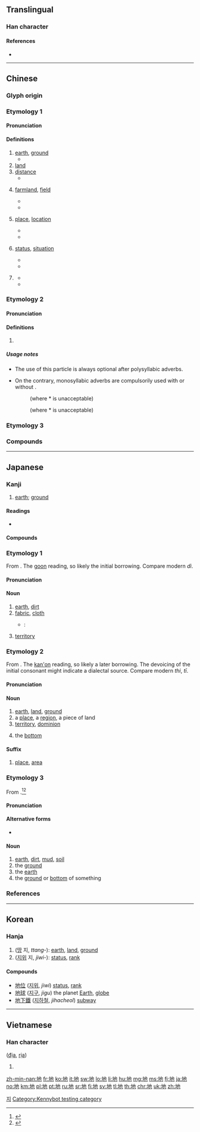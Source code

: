 ==Translingual==
{{stroke order|type=animate}}

===Han character===
{{Han char|rn=32|rad=土|as=03|sn=6|four=44112|canj=GPD|ids=⿰土也}}

====References====
* {{Han ref|kx=0224.060|dkj=04890|dj=0456.080|hdz=10420.120|uh=5730|ud=22320|bh=A661|bd=42593}}

----

==Chinese==
{{zh-forms}}

===Glyph origin===
{{Han etyl}}
{{Han compound|土|也|c1=s|c2=p|t1=earth|ls=psc}}

===Etymology 1===
{{rfe|zh}}

====Pronunciation====
{{zh-pron
|m=dì
|c=dei6,deng6
|h=pfs=thi
|md=dê
|mn=xm,qz,zz,kh,tn,yl:tē/xm,qz,tp,lk,km,mg,hc,tc:tōe/lk:tǒe/sx:terē/xm,qz,tw:tī/tè
|mn_note=tē/tōe/tǒe/terē, tī - literary; tè - vernacular (possibly substitute for {{zh-l|帶*}})
|w=3di
|mc=y
|oc=y
|ma=y
|cat=n
}}

====Definitions====
{{zh-hanzi}}

# [[earth]], [[ground]]
#* {{zh-x|這 匹 馬 倒 在 地上{shang}。|The horse collapsed to the '''ground'''.}}
# [[land]]
# [[distance]]
#* {{zh-x|車站 離 這 三 里 地。|The bus stop is three miles away.}}
# {{lb|zh|only in compounds}} [[farmland]], [[field]]
#* {{zh-x|田間 地頭|farmland}}
#* {{zh-x|下地 幹活|to farm}}
# {{lb|zh|only in compounds}} [[place]], [[location]]
#* {{zh-x|本地|local}}
#* {{zh-x|地處|located in}}
# {{lb|zh|only in compounds}} [[status]], [[situation]]
#* {{zh-x|心地|mind}}
#* {{zh-x|見地|perspective, opinion}}
# {{lb|zh|only in compounds}} {{zh-abbrev|地球|[[Earth]]}}
#* {{zh-x|地 日 距離|Earth–Sun distance}}
#* {{zh-x|類 地 行星|terrestrial planet}}

===Etymology 2===
{{rfe|zh}}

====Pronunciation====
{{zh-pron
|m=de,di
|m_note=di is used in poetry, songs
|c=dei6,dei6-2
|ma=y
|dial=n
|cat=part
}}

====Definitions====
{{zh-hanzi}}

# {{n-g|Particle indicating the word preceding it is used as an adverb.}}
#: {{zh-x|很 快 地{de}|very quickly}}

=====Usage notes=====
* The use of this particle is always optional after polysyllabic adverbs. 
*: {{zh-x|非常 短|very short}}
*: {{zh-x|非常 地{de} 短|very short}}
* On the contrary, monosyllabic adverbs are compulsorily used with or without {{lang|zh|地}}.
*: {{zh-x|很 漂亮{liang}|very beautiful}} (where *{{lang|zh|很地漂亮}} is unacceptable)
*: {{zh-x|倏地{de} 不見|to disappear suddenly}} (where *{{lang|zh|倏不見}} is unacceptable)

===Etymology 3===
{{zh-see|哋|v|''Cantonese plurality marker''}}

===Compounds===
{{zh-der|草地|地板|地磅|地標|地表|地表水|地鱉|地波|地步|地財|地磁|地磁赤道|地磁極|地產|地場|地朝|地秤|地大物博|地帶|地道|地點|地方|地方兒|地方病|地方主義|地府|地光|地滾球|地核|地黃|地積|地基|地極|地價|地角|地角天涯|地腳|地窖|地纜|地理|地裂|地靈人傑|地漏|地幔|地貌|地面|地氣|地殼|地懃|地球|地球儀|地區|地權|地券|地兒|地熱|地煞|地上|地毯|地鐵|地圖|地位|地下|地形|地學|地衣|地榆|地獄|地域|地租|地照|地震|地震波|地震儀|地震震級|地支|地址|地志|地質|地軸|地主|土地|一地|下地|中地|乏地|九地|井地|人地|仆地|伏地|低地|佛地|倏地|倒地|僻地|入地|內地|公地|凶地|凹地|削地|剗地|割地|劇地|勝地|十地|占地|右地|吉地|因地|園地|圮地|地丁|地保|地分|地利|地力|地動|地勢|地勤|地匣|地圈|地坪|地塹|地壘|地契|地宮|地層|地峽|地師|地底|地心|地戶|地攤|地政|地望|地柱|地棍|地段|地氈|地洞|地溝|地滑|地炕|地牢|地瓜|地界|地畝|地痞|地癖|地皮|地盤|地目|地磚|地祇|地籍|地籟|地經|地維|地緣|地脈|地脊|地荒|地著|地藏|地蠟|地誌|地變|地輿|地鄰|地里|地鋪|地陷|地雷|地靈|地頭|地龍|坐地|坡地|基地|場地|塋地|塗地|境地|墓地|墜地|墮地|墳地|墾地|壤地|外地|大地|天地|失地|奠地|宅地|密地|實地|寶地|封地|就地|屬地|山地|工地|席地|平地|建地|引地|徇地|心地|忽地|怎地|性地|恁地|惡地|戰地|房地|托地|投地|抽地|拓地|拔地|拖地|掃地|接地|搶地|撂地|撇地|撲地|擲地|故地|敝地|敞地|散地|整地|斥地|斫地|旱地|易地|暗地|本地|林地|極地|此地|死地|歿地|汛地|沒地|泥地|洼地|海地|溼地|滿地|灶地|無地|熟地|熱地|營地|爹地|牧地|特地|犁地|猝地|生地|產地|用地|田地|略地|異地|番地|當地|白地|盆地|瞥地|磽地|禁地|福地|私地|種地|空地|突地|窣地|窪地|立地|等地|簌地|絕地|綠地|縮地|義地|翻地|耕地|耙地|聖地|背地|腹地|臺地|舊地|苦地|荒地|著地|落地|裂地|要地|見地|谷地|豁地|貴地|質地|赤地|跡地|踏地|輿地|轄地|辟地|農地|遍地|道地|避地|邊地|醜地|采地|重地|野地|鋤地|錨地|門地|閒地|闢地|防地|陌地|陣地|除地|陰地|陸地|隙地|隨地|險地|離地|雪地|霍地|露地|頓地|領地|飛地|食地|養地|餘地|館地|駐地|驀地|高地|魆地|鹵地|鹼地}}

{{zh-cat|Beginning}}

----

==Japanese==

===Kanji===
{{ja-kanji|grade=2|rs=土03}}

# [[earth]]; [[ground]]

====Readings====
* {{ja-readings
|goon=[[じ]] (ji), {{qualifier|historical}} [[ぢ]] (di)
|kanon=[[ち]] (chi)
|kun=[[つち]] (tsuchi)
|nanori=[[どま]] (doma)
}}

====Compounds====
{{der-top|Compounds}}
{{der3
|{{ja-r|土地|とち}}: [[ground]], [[land]]
|{{ja-r|意地悪|いじわる}}
|{{ja-r|地球|ちきゅう}}
|{{ja-r|地底|ちてい}}
|{{ja-r|地理|ちり}}
|{{ja-r|地盤|ちばん}}
|{{ja-r|地位|ちい}}
|{{ja-r|地域|ちいき}}
|{{ja-r|地下|ちか}}
|{{ja-r|地学|ちがく}}
|{{ja-r|地球|ちきゅう}}
|{{ja-r|地区|ちく}}
|{{ja-r|地形|ちけい}}
|{{ja-r|地上|ちじょう}}
|{{ja-r|地租|ちそ}}
|{{ja-r|地点|ちてん}}
|{{ja-r|地主|じぬし}}
|{{ja-r|地表|ちひょう}}
|{{ja-r|地方|ちほう}}
|{{ja-r|地震|じしん}}
|{{ja-r|天地|てんち}}: heaven and earth
|{{ja-r|天變地異|てんぺん ち.い}}: [[turmoil]] throughout heaven and earth
|{{ja-r|現在地|げんざいち}}: current location, you are here
}}
{{der-bottom}}

===Etymology 1===
{{ja-kanjitab|じ|yomi=o}}
From {{etyl|ltc|ja|sort=じ}} {{m|zh|地|tr=dij<sup>H</sup>}}. The [[呉音#Japanese|goon]] reading, so likely the initial borrowing. Compare modern {{etyl|cmn|-}} ''dì''.

====Pronunciation====
{{ja-pron|yomi=go|じ|acc=1|acc_ref=DJR|acc2=0|acc2_ref=DJR}}

====Noun====
{{ja-noun|じ|hhira=ぢ}}

# [[earth]], [[dirt]]
# [[fabric]], [[cloth]]
#* {{RQ:Botchan}}:
#*: {{ja-usex|いくらか薄い'''地'''には相違なくっても暑いには極ってる。|いくら か うすい '''じ''' に は そうい なくって も あつい に は きまってる。|However thin the '''cloth''', flannel is flannel and must have been pretty warm at that time of the year.}}
# {{lb|ja|game of go|sort=し'}} [[territory]]

===Etymology 2===
{{ja-kanjitab|ち|yomi=o}}
From {{etyl|ltc|ja|sort=ち}} {{m|zh|地|tr=dij<sup>H</sup>}}. The [[漢音#Japanese|kan'on]] reading, so likely a later borrowing. The devoicing of the initial consonant might indicate a dialectal source. Compare modern {{etyl|hak|-}} ''thi'', {{etyl|nan|-}} ''tī''.

====Pronunciation====
{{ja-pron|yomi=ko|ち|acc=1|acc_ref=DJR}}

====Noun====
{{ja-noun|ち}}

# [[earth]], [[land]], [[ground]]
# a [[place]], a [[region]], a piece of land
# [[territory]], [[dominion]]
# {{qualifier|of a crate, etc.}} the [[bottom]]

====Suffix====
{{ja-pos|ち|suffix}}

# [[place]], [[area]]

===Etymology 3===
{{ja-kanjitab|yomi=k|つち}}
From {{etyl|ojp|ja|sort=つち}}.<ref name="KDJ">{{R:Kokugo Dai Jiten}}</ref><ref name="DJR">{{R:Daijirin}}</ref>

====Pronunciation====
{{ja-pron|yomi=k|つち|acc=2|acc_ref=DJR}}

====Alternative forms====
* {{ja-l|土}} {{qualifier|more common for this reading}}

====Noun====
{{ja-noun|つち}}

# [[earth]], [[dirt]], [[mud]], [[soil]]
# the [[ground]]
# the [[earth]] {{qualifier|as opposed to the heavens}}
# the [[ground]] or [[bottom]] of something {{qualifier|as of a price range}}

===References===
<references/>

----

==Korean==

===Hanja===
{{ko-hanja|hangeul=지|mr=chi|eumhun=땅|ehrv=ttang|ehmr=ttang|ehy=ttang}}

# ([[땅]] 지, ''ttang-''): [[earth]], [[land]], [[ground]]
# ([[지위]] 지, ''jiwi-''): [[status]], [[rank]]

====Compounds====
* [[地位]] ([[지위]], ''jiwi'') [[status]], [[rank]]
* [[地球]] ([[지구]], ''jigu'') the planet [[Earth]], [[globe]]
* [[地下鐵]] ([[지하철]], ''jihacheol'') [[subway]]

[[Category:Hanja readings|지]]

----

==Vietnamese==

===Han character===
{{vi-hantu|rs=土03}} ([[địa]], [[rịa]])

# {{defn|lang=vi|sort=土03}}

[[Category:Kennybot testing category]]

[[zh-min-nan:地]]
[[fr:地]]
[[ko:地]]
[[it:地]]
[[sw:地]]
[[lo:地]]
[[li:地]]
[[hu:地]]
[[mg:地]]
[[ms:地]]
[[fj:地]]
[[ja:地]]
[[no:地]]
[[km:地]]
[[pl:地]]
[[pt:地]]
[[ru:地]]
[[sr:地]]
[[fi:地]]
[[sv:地]]
[[tl:地]]
[[th:地]]
[[chr:地]]
[[uk:地]]
[[zh:地]]